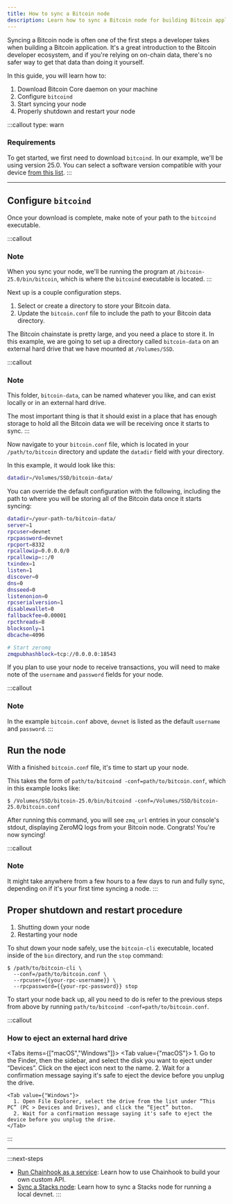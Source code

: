 ```yaml
---
title: How to sync a Bitcoin node
description: Learn how to sync a Bitcoin node for building Bitcoin applications.
---
```



Syncing a Bitcoin node is often one of the first steps a developer takes when building a Bitcoin application. It's a great introduction to the Bitcoin developer ecosystem, and if you're relying on on-chain data, there's no safer way to get that data than doing it yourself.

In this guide, you will learn how to:

1. Download Bitcoin Core daemon on your machine
2. Configure `bitcoind`
3. Start syncing your node
4. Properly shutdown and restart your node

:::callout
type: warn
### Requirements
To get started, we first need to download `bitcoind`. In our example, we'll be using version 25.0. You can select a software version compatible with your device [from this list](https://bitcoincore.org/bin/bitcoin-core-25.0).
:::

---

## Configure `bitcoind`

Once your download is complete, make note of your path to the `bitcoind` executable.

:::callout
### Note
When you sync your node, we'll be running the program at `/bitcoin-25.0/bin/bitcoin`, which is where the `bitcoind` executable is located.
:::

Next up is a couple configuration steps.

1. Select or create a directory to store your Bitcoin data.
2. Update the `bitcoin.conf` file to include the path to your Bitcoin data directory.

The Bitcoin chainstate is pretty large, and you need a place to store it. In this example, we are going to set up a directory called `bitcoin-data` on an external hard drive that we have mounted at `/Volumes/SSD`.

:::callout
### Note
This folder, `bitcoin-data`, can be named whatever you like, and can exist locally or in an external hard drive.
  
  The most important thing is that it should exist in a place that has enough storage to hold all the Bitcoin data we will be receiving once it starts to sync.
:::

Now navigate to your `bitcoin.conf` file, which is located in your `/path/to/bitcoin` directory and update the `datadir` field with your directory. 

In this example, it would look like this:

```bash bitcoin.conf
datadir=/Volumes/SSD/bitcoin-data/
```

<Accordions>
<Accordion title="Example bitcoin.conf">
You can override the default configuration with the following, including the path to where you will be storing all of the Bitcoin data once it starts syncing:

```bash
datadir=/your-path-to/bitcoin-data/
server=1
rpcuser=devnet
rpcpassword=devnet
rpcport=8332
rpcallowip=0.0.0.0/0
rpcallowip=::/0
txindex=1
listen=1
discover=0
dns=0
dnsseed=0
listenonion=0
rpcserialversion=1
disablewallet=0
fallbackfee=0.00001
rpcthreads=8
blocksonly=1
dbcache=4096

# Start zeromq
zmqpubhashblock=tcp://0.0.0.0:18543
```
</Accordion>
</Accordions>

If you plan to use your node to receive transactions, you will need to make note of the `username` and `password` fields for your node.

:::callout
### Note
In the example `bitcoin.conf` above, `devnet` is listed as the default `username` and `password`.
:::

## Run the node

With a finished `bitcoin.conf` file, it's time to start up your node.

This takes the form of `path/to/bitcoind -conf=path/to/bitcoin.conf`, which in this example looks like:

```terminal
$ /Volumes/SSD/bitcoin-25.0/bin/bitcoind -conf=/Volumes/SSD/bitcoin-25.0/bitcoin.conf
```

After running this command, you will see `zmq_url` entries in your console's stdout, displaying ZeroMQ logs from your Bitcoin node. Congrats! You're now syncing!

:::callout
### Note
It might take anywhere from a few hours to a few days to run and fully sync, depending on if it's your first time syncing a node.
:::

## Proper shutdown and restart procedure

1. Shutting down your node
2. Restarting your node

To shut down your node safely, use the `bitcoin-cli` executable, located inside of the `bin` directory, and run the `stop` command:

```terminal
$ /path/to/bitcoin-cli \
  --conf=/path/to/bitcoin.conf \
  --rpcuser={{your-rpc-username}} \
  --rpcpassword={{your-rpc-password}} stop
```

To start your node back up, all you need to do is refer to the previous steps from above by running `path/to/bitcoind -conf=path/to/bitcoin.conf`.

:::callout
### How to eject an external hard drive
<Tabs items={["macOS","Windows"]}>
    <Tab value={"macOS"}>
      1. Go to the Finder, then the sidebar, and select the disk you want to eject under “Devices”. Click on the eject icon next to the name.
      2. Wait for a confirmation message saying it's safe to eject the device before you unplug the drive.
    </Tab>

    <Tab value={"Windows"}>
      1. Open File Explorer, select the drive from the list under “This PC” (PC > Devices and Drives), and click the “Eject” button.
      2. Wait for a confirmation message saying it's safe to eject the device before you unplug the drive.
    </Tab>
  </Tabs>
:::

---

:::next-steps
- [Run Chainhook as a service](/stacks/chainhook/guides/chainhook-as-a-service): Learn how to use Chainhook to build your own custom API.
- [Sync a Stacks node](/guides/sync-a-stacks-node): Learn how to sync a Stacks node for running a local devnet.
:::
